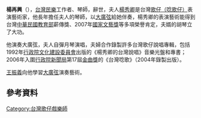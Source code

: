 {{unreferenced | time = 2019-1-21}}
'''楊再興'''（{{bd|1928年|3月6日|2008年|3月21日}}），[[台灣|台灣]][[民樂|民樂]]工作者、琴師，辭世，夫人[[楊秀卿|楊秀卿]]是台灣[[歌仔（唸歌仔）|歌仔（唸歌仔）]]表演藝術家，他長年擔任夫人的琴師，以[[大廣弦|大廣弦]]給她伴奏，楊秀卿的表演藝術能得到台灣[[中華民國教育部|中華民國教育部]]薪傳獎、2007年[[國家文藝獎|國家文藝獎]]等多項榮譽肯定，夫婿的胡琴立了大功。

他演奏大廣弦，夫人自彈月琴演唱，夫婦合作錄製許多台灣歌仔說唱專輯，包括1992年[[行政院文化建設委員會|行政院文化建設委員會]]出版的《楊秀卿的台灣說唱》音樂光盤和專書；2006年入圍[[行政院新聞局|行政院新聞局]]第17屆[[金曲獎|金曲獎]]的《台灣唸歌》（2004年錄製出版）。

[[王振義|王振義]]向他學習[[大廣弦|大廣弦]]演奏藝術。

== 參考資料 ==
{{reflist}}

{{Taiwan-artist-stub}}
{{authority control}}
{{DEFAULTSORT:楊}}
[[Category:台灣歌仔戲樂師|Category:台灣歌仔戲樂師]]